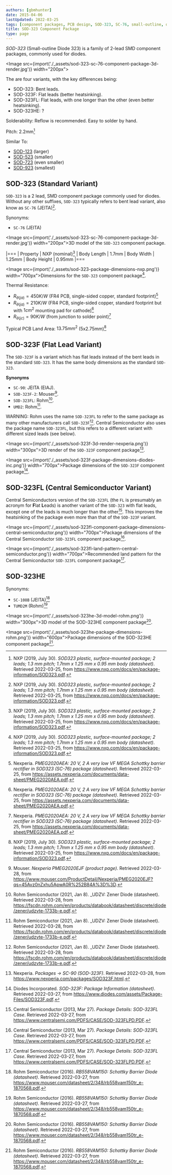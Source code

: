 ```yaml
---
authors: [gbmhunter]
date: 2015-04-06
lastUpdated: 2022-03-25
tags: [component packages, PCB design, SOD-323, SC-76, small-outline, diodes]
title: SOD-323 Component Package
type: page
---
```


_SOD-323_ (Small-outline Diode 323) is a family of 2-lead SMD component packages, commonly used for diodes.

<Image src={import('./_assets/sod-323-sc-76-component-package-3d-render.jpg')} width="200px"></Image>

The are four variants, with the key differences being: 

* SOD-323: Bent leads.
* SOD-323F: Flat leads (better heatsinking).
* SOD-323FL: Flat leads, with one longer than the other (even better heatsinking).
* SOD-323HE: ?

Solderability: Reflow is recommended. Easy to solder by hand.

Pitch: 2.2mm[^bib-nxp-sod323-ds]

Similar To:

* [SOD-123](/pcb-design/component-packages/sod-123-component-package/) (larger)
* [SOD-523](/pcb-design/component-packages/sod-523-component-package/) (smaller)
* [SOD-723](/pcb-design/component-packages/sod-723-component-package/) (even smaller)
* [SOD-923](/pcb-design/component-packages/sod-923-component-package/) (smallest)

## SOD-323 (Standard Variant)

`SOD-323` is a 2 lead, SMD component package commonly used for diodes. Without any other suffixes, `SOD-323` typically refers to bent lead variant, also know as `SC-76` (JEITA)[^bib-nxp-sod323-ds].

Synonyms:

* `SC-76` (JEITA)

<Image src={import('./_assets/sod-323-sc-76-component-package-3d-render.jpg')} width="200px">3D model of the `SOD-323` component package.</Image>

|===
| Property | NXP (nominal)[^bib-nxp-sod323-ds]
| Body Length | 1.7mm
| Body Width  | 1.25mm
| Body Height | 0.95mm
|===

<Image src={import('./_assets/sod-323-package-dimensions-nxp.png')} width="700px">Dimensions for the `SOD-323` component package[^bib-nxp-sod323-ds].</Image>

Thermal Resistance:

* $R_{\theta(ja)} = 450K/W$ (FR4 PCB, single-sided copper, standard footprint)[^bib-nexperia-pmeg2020aea]
* $R_{\theta(ja)} = 210K/W$ (FR4 PCB, single-sided copper, standard footprint but with $1cm^2$ mounting pad for cathode)[^bib-nexperia-pmeg2020aea]
* $R_{\theta(jc)} = 90K/W$ (from junction to solder point)[^bib-nexperia-pmeg2020aea]

Typical PCB Land Area: $13.75mm^2$ (5x2.75mm)[^bib-nxp-sod323-ds]

## SOD-323F (Flat Lead Variant)

The `SOD-323F` is a variant which has flat leads instead of the bent leads in the standard `SOD-323`. It has the same body dimensions as the standard `SOD-323`.

**Synonyms**

* `SC-90`: JEITA (EIAJ).
* `SOD-323F-2`: Mouser[^bib-mouser-pmeg2020ejf].
* `SOD-323FL`: Rohm[^bib-rohm-udzv33b-ds].
* `UMD2`: Rohm[^bib-rohm-udzv33b-ds].

WARNING: Rohm uses the name `SOD-323FL` to refer to the same package as many other manufacturers call `SOD-323F`[^bib-rohm-udzv33b-ds]. Central Semiconductor also uses the package name `SOD-323FL`, but this refers to a different variant with different sized leads (see below).

<Image src={import('./_assets/sod-323f-3d-render-nexperia.png')} width="300px">3D render of the `SOD-323F` component package[^bib-nexperia-sod-323f].</Image>

<Image src={import('./_assets/sod-323f-package-dimensions-diodes-inc.png')} width="700px">Package dimensions of the `SOD-323F` component package[^bib-diodes-inc-sod-323f].</Image>

## SOD-323FL (Central Semiconductor Variant)

Central Semiconductors version of the `SOD-323FL` (the `FL` is presumably an acronym for **F**lat **L**eads) is another variant of the `SOD-323` with flat leads, except one of the leads is much longer than the other[^bib-central-semi-sod-323fl]. This improves the heatsinking of the package even more than that of the `SOD-323F` variant.

<Image src={import('./_assets/sod-323fl-component-package-dimensions-central-semiconductor.png')} width="700px">Package dimensions of the Central Semiconductor `SOD-323FL` component package[^bib-central-semi-sod-323fl].</Image>

<Image src={import('./_assets/sod-323fl-land-pattern-central-semiconductor.png')} width="700px">Recommended land pattern for the Central Semiconductor `SOD-323FL` component package[^bib-central-semi-sod-323fl].</Image>

## SOD-323HE

Synonyms:

* `SC-108B` (JEITA)[^bib-rohm-rb558vam150-ds]
* `TUMD2M` (Rohm)[^bib-rohm-rb558vam150-ds]

<Image src={import('./_assets/sod-323he-3d-model-rohm.png')} width="300px">3D model of the SOD-323HE component package[^bib-rohm-rb558vam150-ds].</Image>

<Image src={import('./_assets/sod-323he-package-dimensions-rohm.png')} width="600px">Package dimensions of the SOD-323HE component package[^bib-rohm-rb558vam150-ds].</Image>

[^bib-nxp-sod323-ds]:  NXP (2019, July 30). _SOD323 plastic, surface-mounted package; 2 leads; 1.3 mm pitch; 1.7mm x 1.25 mm x 0.95 mm body (datasheet)_. Retrieved 2022-03-25, from https://www.nxp.com/docs/en/package-information/SOD323.pdf.
[^bib-nexperia-pmeg2020aea]:  Nexperia. _PMEG2020AEA: 20 V, 2 A very low VF MEGA Schottky barrier rectifier in SOD323 (SC-76) package (datasheet)_. Retrieved 2022-03-25, from https://assets.nexperia.com/documents/data-sheet/PMEG2020AEA.pdf.
[^bib-central-semi-sod-323fl]:  Central Semiconductor (2013, Mar 27). _Package Details: SOD-323FL Case_. Retrieved 2022-03-27, from https://www.centralsemi.com/PDFS/CASE/SOD-323FLPD.PDF.
[^bib-rohm-rb558vam150-ds]:  Rohm Semiconductor (2016). _RB558VAM150: Schottky Barrier Diode (datasheet)_. Retrieved 2022-03-27, from https://www.mouser.com/datasheet/2/348/rb558vam150tr_e-1870568.pdf.
[^bib-diodes-inc-sod-323f]:  Diodes Incorporated. _SOD-323F: Package Information (datasheet)_. Retrieved 2022-03-27, from https://www.diodes.com/assets/Package-Files/SOD323F.pdf.
[^bib-mouser-pmeg2020ejf]:  Mouser. _Nexperia PMEG2020EJF (product page)_. Retrieved 2022-03-28, from https://www.mouser.com/ProductDetail/Nexperia/PMEG2020EJF?qs=45Avz0nZxhu5ApwA0R%252B84A%3D%3D.
[^bib-nexperia-sod-323f]:  Nexperia. _Packages -> SC-90 (SOD-323F)_. Retrieved 2022-03-28, from https://www.nexperia.com/packages/SOD323F.html. 
[^bib-rohm-udzv33b-ds]:  Rohm Semiconductor (2021, Jan 8). _UDZV: Zener Diode (datasheet). Retrieved 2022-03-28, from https://fscdn.rohm.com/en/products/databook/datasheet/discrete/diode/zener/udzvte-1733b-e.pdf.
